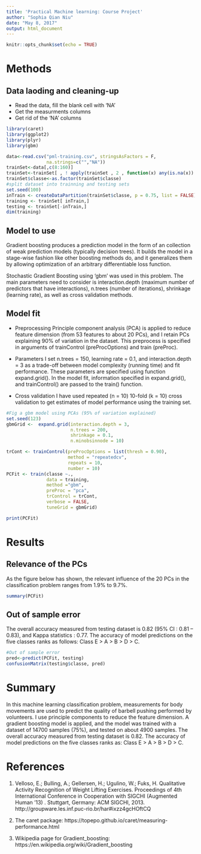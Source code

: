 ```yaml
---
title: 'Practical Machine learning: Course Project'
author: "Sophia Qian Niu"
date: "May 8, 2017"
output: html_document
---
```


```r
knitr::opts_chunk$set(echo = TRUE)
```
# Methods
## Data laoding and cleaning-up

- Read the data, fill the blank cell with 'NA'
- Get the measurments columns
- Get rid of the 'NA' columns

```r
library(caret)
library(ggplot2)
library(plyr)
library(gbm)
```

```r
data<-read.csv("pml-training.csv", stringsAsFactors = F, 
               na.strings=c("","NA"))
trainSet<-data[,c(8:160)]
trainSet<-trainSet[ , ! apply(trainSet , 2 , function(x) any(is.na(x)) )]
trainSet$classe<-as.factor(trainSet$classe)
#split dataset into trainning and testing sets
set.seed(100)
inTrain <- createDataPartition(trainSet$classe, p = 0.75, list = FALSE)
training <- trainSet[ inTrain,]
testing <- trainSet[-inTrain,]
dim(training)
```

## Model to use
Gradient boosting produces a prediction model in the form of an collection of weak prediction models (typically decision trees). It builds the model in a stage-wise fashion like other boosting methods do, and it generalizes them by allowing optimization of an arbitrary differentiable loss function.

Stochastic Gradient Boosting using 'gbm' was used in this problem. The main parameters need to consider is interaction.depth (maximum number of predictors that have interactions), n.trees (number of iterations), shrinkage (learning rate), as well as cross validation methods.  

##  Model fit
- Preprocessing
Principle component analysis (PCA) is applied to reduce feature dimension (from 53 features to about 20 PCs), and I retain PCs explaining 90% of variation in the dataset. This preprocess is specified in arguments of trainControl (preProcOptions) and train (preProc). 

- Parameters
I set n.trees = 150, learning rate  = 0.1, and interaction.depth = 3 as a trade-off between model complexity (running time) and fit performance. These parameters are specified using function expand.grid(). In the model fit, information specified in expand.grid(), and trainControl() are passed to the train() function.


- Cross validation
I have used repeated (n = 10) 10-fold (k = 10) cross validation to get estimates of model performance using the training set.



```r
#Fig a gbm model using PCAs (95% of variation explained)
set.seed(123)
gbmGrid <-  expand.grid(interaction.depth = 3, 
                        n.trees = 200, 
                        shrinkage = 0.1,
                        n.minobsinnode = 10)

trCont <- trainControl(preProcOptions = list(thresh = 0.90),
                       method = "repeatedcv",
                       repeats = 10,
                       number = 10)                       
PCFit <- train(classe ~.,
               data = training, 
               method ="gbm",
               preProc = "pca",
               trControl = trCont,
               verbose = FALSE,
               tuneGrid = gbmGrid)

print(PCFit)

```

# Results
## Relevance of the PCs
As the figure below has shown, the relevant influence of the 20 PCs in the classification problem ranges from 1.9% to 9.7%. 
```r
summary(PCFit)
```

## Out of sample error
The overall accuracy measured from testing dataset is 0.82 (95% CI : 0.81 -- 0.83), and Kappa statistics : 0.77.  The accuracy of model predictions on the five classes ranks as follows: Class E > A > B > D > C.

```r
#Out of sample error 
pred<-predict(PCFit, testing)
confusionMatrix(testing$classe, pred)
```

# Summary
In this machine learning classification problem, measurements for body movements are used to predict the quality of barbell pushing performed by volunteers. I use principle components to reduce the feature dimension.  A gradient boosting model is applied, and the model was trained with a dataset of 14700 samples (75%), and tested on about 4900 samples. The overall accuracy measured from testing dataset is 0.82. The accuracy of model predictions on the five classes ranks as: Class E > A > B > D > C.

# References
1. Velloso, E.; Bulling, A.; Gellersen, H.; Ugulino, W.; Fuks, H. Qualitative Activity Recognition of Weight Lifting Exercises. Proceedings of 4th International Conference in Cooperation with SIGCHI (Augmented Human '13) . Stuttgart, Germany: ACM SIGCHI, 2013.
http://groupware.les.inf.puc-rio.br/har#ixzz4gcHOftCQ

2. The caret package:
https://topepo.github.io/caret/measuring-performance.html

3. Wikipedia page for Gradient_boosting:
https://en.wikipedia.org/wiki/Gradient_boosting